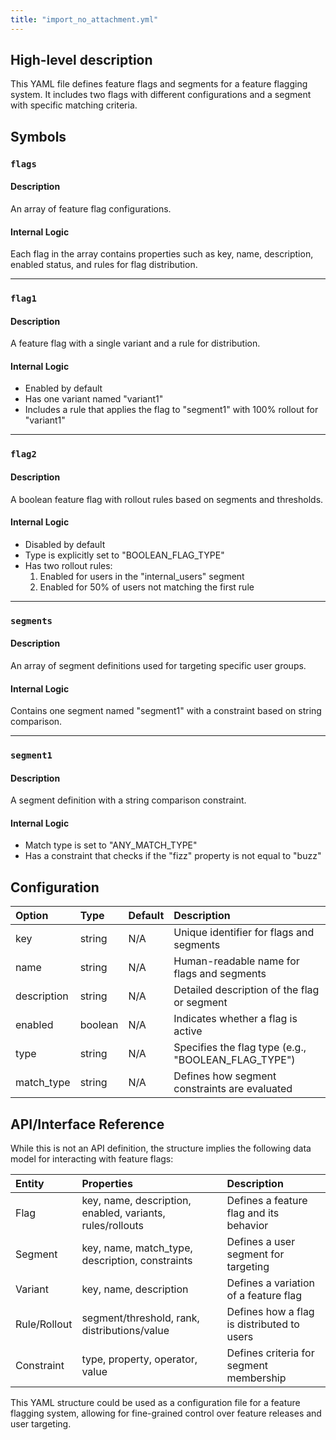 ```yaml
---
title: "import_no_attachment.yml"
---
```


## High-level description
This YAML file defines feature flags and segments for a feature flagging system. It includes two flags with different configurations and a segment with specific matching criteria.

## Symbols

### `flags`
#### Description
An array of feature flag configurations.

#### Internal Logic
Each flag in the array contains properties such as key, name, description, enabled status, and rules for flag distribution.

___

### `flag1`
#### Description
A feature flag with a single variant and a rule for distribution.

#### Internal Logic
- Enabled by default
- Has one variant named "variant1"
- Includes a rule that applies the flag to "segment1" with 100% rollout for "variant1"

___

### `flag2`
#### Description
A boolean feature flag with rollout rules based on segments and thresholds.

#### Internal Logic
- Disabled by default
- Type is explicitly set to "BOOLEAN_FLAG_TYPE"
- Has two rollout rules:
  1. Enabled for users in the "internal_users" segment
  2. Enabled for 50% of users not matching the first rule

___

### `segments`
#### Description
An array of segment definitions used for targeting specific user groups.

#### Internal Logic
Contains one segment named "segment1" with a constraint based on string comparison.

___

### `segment1`
#### Description
A segment definition with a string comparison constraint.

#### Internal Logic
- Match type is set to "ANY_MATCH_TYPE"
- Has a constraint that checks if the "fizz" property is not equal to "buzz"

## Configuration
| Option | Type | Default | Description |
|:-------|:-----|:--------|:------------|
| key | string | N/A | Unique identifier for flags and segments |
| name | string | N/A | Human-readable name for flags and segments |
| description | string | N/A | Detailed description of the flag or segment |
| enabled | boolean | N/A | Indicates whether a flag is active |
| type | string | N/A | Specifies the flag type (e.g., "BOOLEAN_FLAG_TYPE") |
| match_type | string | N/A | Defines how segment constraints are evaluated |

## API/Interface Reference
While this is not an API definition, the structure implies the following data model for interacting with feature flags:

| Entity | Properties | Description |
|:-------|:-----------|:------------|
| Flag | key, name, description, enabled, variants, rules/rollouts | Defines a feature flag and its behavior |
| Segment | key, name, match_type, description, constraints | Defines a user segment for targeting |
| Variant | key, name, description | Defines a variation of a feature flag |
| Rule/Rollout | segment/threshold, rank, distributions/value | Defines how a flag is distributed to users |
| Constraint | type, property, operator, value | Defines criteria for segment membership |

This YAML structure could be used as a configuration file for a feature flagging system, allowing for fine-grained control over feature releases and user targeting.
